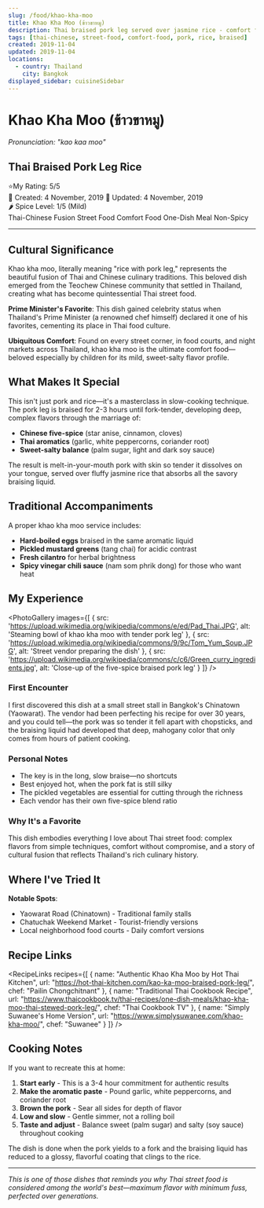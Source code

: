 ```yaml
---
slug: /food/khao-kha-moo
title: Khao Kha Moo (ข้าวขาหมู)
description: Thai braised pork leg served over jasmine rice - comfort food perfection
tags: [thai-chinese, street-food, comfort-food, pork, rice, braised]
created: 2019-11-04
updated: 2019-11-04
locations:
  - country: Thailand
    city: Bangkok
displayed_sidebar: cuisineSidebar
---
```



# Khao Kha Moo (ข้าวขาหมู)
*Pronunciation: "kao kaa moo"*

## Thai Braised Pork Leg Rice

<div className="food-rating">
  <span className="star">⭐</span>My Rating: 5/5
</div>

<div className="food-metadata">
  <span className="food-date">📅 Created: 4 November, 2019</span>
  <span className="food-date">🔄 Updated: 4 November, 2019</span>
</div>


<div className="spice-level">
  🌶️ Spice Level: 1/5 (Mild)
</div>


<div className="food-tags">
  <span className="food-tag">Thai-Chinese Fusion</span>
  <span className="food-tag">Street Food</span>
  <span className="food-tag">Comfort Food</span>
  <span className="food-tag">One-Dish Meal</span>
  <span className="food-tag">Non-Spicy</span>
</div>


---

## Cultural Significance

Khao kha moo, literally meaning "rice with pork leg," represents the beautiful fusion of Thai and Chinese culinary traditions. This beloved dish emerged from the Teochew Chinese community that settled in Thailand, creating what has become quintessential Thai street food.

**Prime Minister's Favorite**: This dish gained celebrity status when Thailand's Prime Minister (a renowned chef himself) declared it one of his favorites, cementing its place in Thai food culture.

**Ubiquitous Comfort**: Found on every street corner, in food courts, and night markets across Thailand, khao kha moo is the ultimate comfort food—beloved especially by children for its mild, sweet-salty flavor profile.

## What Makes It Special

This isn't just pork and rice—it's a masterclass in slow-cooking technique. The pork leg is braised for 2-3 hours until fork-tender, developing deep, complex flavors through the marriage of:

- **Chinese five-spice** (star anise, cinnamon, cloves)
- **Thai aromatics** (garlic, white peppercorns, coriander root)
- **Sweet-salty balance** (palm sugar, light and dark soy sauce)

The result is melt-in-your-mouth pork with skin so tender it dissolves on your tongue, served over fluffy jasmine rice that absorbs all the savory braising liquid.

## Traditional Accompaniments

A proper khao kha moo service includes:

- **Hard-boiled eggs** braised in the same aromatic liquid
- **Pickled mustard greens** (tang chai) for acidic contrast
- **Fresh cilantro** for herbal brightness
- **Spicy vinegar chili sauce** (nam som phrik dong) for those who want heat

## My Experience

<PhotoGallery
  images={[
    { src: 'https://upload.wikimedia.org/wikipedia/commons/e/ed/Pad_Thai.JPG', alt: 'Steaming bowl of khao kha moo with tender pork leg' },
    { src: 'https://upload.wikimedia.org/wikipedia/commons/9/9c/Tom_Yum_Soup.JPG', alt: 'Street vendor preparing the dish' },
    { src: 'https://upload.wikimedia.org/wikipedia/commons/c/c6/Green_curry_ingredients.jpg', alt: 'Close-up of the five-spice braised pork leg' }
  ]}
/>

### First Encounter
I first discovered this dish at a small street stall in Bangkok's Chinatown (Yaowarat). The vendor had been perfecting his recipe for over 30 years, and you could tell—the pork was so tender it fell apart with chopsticks, and the braising liquid had developed that deep, mahogany color that only comes from hours of patient cooking.

### Personal Notes
- The key is in the long, slow braise—no shortcuts
- Best enjoyed hot, when the pork fat is still silky
- The pickled vegetables are essential for cutting through the richness
- Each vendor has their own five-spice blend ratio

### Why It's a Favorite
This dish embodies everything I love about Thai street food: complex flavors from simple techniques, comfort without compromise, and a story of cultural fusion that reflects Thailand's rich culinary history.

## Where I've Tried It

<MapEmbed
  location="Bangkok Chinatown, Thailand"
  description="Legendary street stalls in Yaowarat and food courts throughout Bangkok"
/>

**Notable Spots**:
- Yaowarat Road (Chinatown) - Traditional family stalls
- Chatuchak Weekend Market - Tourist-friendly versions
- Local neighborhood food courts - Daily comfort versions

## Recipe Links

<RecipeLinks
  recipes={[
    {
      name: "Authentic Khao Kha Moo by Hot Thai Kitchen",
      url: "https://hot-thai-kitchen.com/kao-ka-moo-braised-pork-leg/",
      chef: "Pailin Chongchitnant"
    },
    {
      name: "Traditional Thai Cookbook Recipe",
      url: "https://www.thaicookbook.tv/thai-recipes/one-dish-meals/khao-kha-moo-thai-stewed-pork-leg/",
      chef: "Thai Cookbook TV"
    },
    {
      name: "Simply Suwanee's Home Version",
      url: "https://www.simplysuwanee.com/khao-kha-moo/",
      chef: "Suwanee"
    }
  ]}
/>

## Cooking Notes

If you want to recreate this at home:

1. **Start early** - This is a 3-4 hour commitment for authentic results
2. **Make the aromatic paste** - Pound garlic, white peppercorns, and coriander root
3. **Brown the pork** - Sear all sides for depth of flavor
4. **Low and slow** - Gentle simmer, not a rolling boil
5. **Taste and adjust** - Balance sweet (palm sugar) and salty (soy sauce) throughout cooking

The dish is done when the pork yields to a fork and the braising liquid has reduced to a glossy, flavorful coating that clings to the rice.

---

*This is one of those dishes that reminds you why Thai street food is considered among the world's best—maximum flavor with minimum fuss, perfected over generations.*